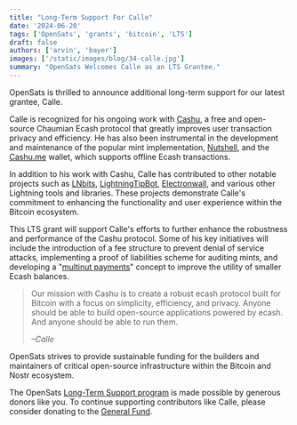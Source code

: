```yaml
---
title: "Long-Term Support For Calle"
date: '2024-06-20'
tags: ['OpenSats', 'grants', 'bitcoin', 'LTS']
draft: false
authors: ['arvin', 'bayer']
images: ['/static/images/blog/34-calle.jpg']
summary: "OpenSats Welcomes Calle as an LTS Grantee."
---
```


OpenSats is thrilled to announce additional long-term support for our latest
grantee, Calle.

Calle is recognized for his ongoing work with [Cashu](https://cashu.space/), a
free and open-source Chaumian Ecash protocol that greatly improves user
transaction privacy and efficiency. He has also been instrumental in the
development and maintenance of the popular mint implementation,
[Nutshell](https://github.com/cashubtc/nutshell), and the
[Cashu.me](http://cashu.me) wallet, which supports offline Ecash transactions.

In addition to his work with Cashu, Calle has contributed to other notable
projects such as [LNbits](https://github.com/lnbits/lnbits),
[LightningTipBot](https://github.com/LightningTipBot/LightningTipBot),
[Electronwall](https://github.com/callebtc/electronwall), and various other
Lightning tools and libraries. These projects demonstrate Calle's commitment to
enhancing the functionality and user experience within the Bitcoin ecosystem.

This LTS grant will support Calle's efforts to further enhance the robustness
and performance of the Cashu protocol. Some of his key initiatives will include
the introduction of a fee structure to prevent denial of service attacks,
implementing a proof of liabilities scheme for auditing mints, and developing a
"[multinut payments](https://github.com/cashubtc/nuts/pull/103)" concept to
improve the utility of smaller Ecash balances.

> Our mission with Cashu is to create a robust ecash protocol built for Bitcoin
> with a focus on simplicity, efficiency, and privacy. Anyone should be able to
> build open-source applications powered by ecash. And anyone should be able to
> run them.
>
><cite>–Calle</cite>

OpenSats strives to provide sustainable funding for the builders and maintainers
of critical open-source infrastructure within the Bitcoin and Nostr ecosystem.

The OpenSats [Long-Term Support
program](/blog/announcing-lts-grant-program-to-support-bitcoin-core-contributors)
is made possible by generous donors like you. To continue supporting
contributors like Calle, please consider donating to the [General
Fund](/funds/general).

<center>
    <DonateToGeneralFundButton/>
</center>

